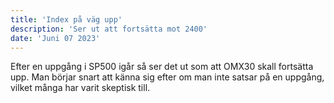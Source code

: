 ```yaml
---
title: 'Index på väg upp'
description: 'Ser ut att fortsätta mot 2400'
date: 'Juni 07 2023'
---
```


Efter en uppgång i SP500 igår så ser det ut som att OMX30 skall fortsätta upp. Man börjar snart att känna sig efter om man inte satsar på en uppgång, vilket många har varit skeptisk till.

